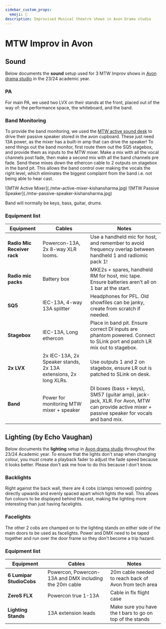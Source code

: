 ```yaml
---
sidebar_custom_props:
  emoji: 🎤
description: Improvised Musical theatre shows in Avon Drama studio
---
```


# MTW Improv in Avon

## Sound

Below documents the **sound** setup used for 3 MTW Improv shows in [Avon drama studio](/wiki/04-spaces/03-avon.md) in the 23/24 academic year.

### PA 

For main PA, we used two LVX on their stands at the front, placed out of the way of: the performance space, the whiteboard, and the band.

### Band Monitoring 

To provide the band monitoring, we used the [MTW active sound desk](https://usa.yamaha.com/news_events/2002/20020117_yamaha-emx5000-series-mixers-just-add-speakers_us.html) to drive their passive speaker stored in the avon cupboard.
These just need 13A power, as the mixer has a built-in amp that can drive the speaker!
To send things out the band monitor, first route them out the SQ5 stagebox, and provide them as inputs to the MTW mixer.
Make a mix with all the vocal channels post fade, then make a second mix with all the band channels pre fade.
Send these mixes down the ethercon cable to 2 outputs on stagebox in the band pit.
This allows the band control over making the vocals the right level, which eliminates the biggest complaint from the band i.e. not being able to hear cast.

<div class="img-gallery">
    ![MTW Active Mixer](./mtw-active-mixer-kishansharma.jpg)
    ![MTW Passive Speaker](./mtw-passive-speaker-kishansharma.jpg)
</div>

Band will normally be keys, bass, guitar, drums.

### Equipment list

| Equipment | Cables | Notes |
|-----------|-------|-------|
| **Radio Mic Receiver rack**| Powercon-13A, 2x 8-way XLR looms. | Use a handheld mic for host, and remember to avoid frequency overlap between handheld 1 and radiomic pack 1! |
| **Radio mic packs** | Battery box | MKE2s + spares, handheld RM for host, mic tape. Ensure batteries aren’t all on 1 bar at the start. |
| **SQ5** | IEC-13A, 4-way 13A splitter | Headphones for PFL. Old showfiles can be janky, create from scratch if needed. |
| **Stagebox**  | IEC-13A, Long ethercon | Place in band pit. Ensure correct DI inputs are phantom powered. Connect to SLink port and patch LR mix out to stagebox.  |
| **2x LVX**  | 2x IEC-13A, 2x Speaker stands, 2x 13A extensions, 2x long XLRs. |  Use outputs 1 and 2 on stagebox, ensure LR out is patched to SLink on desk.  |
| **Band**    | Power for monitoring MTW mixer + speaker | DI boxes (bass + keys), SM57 (guitar amp), jack-jack, XLR. For Avon, MTW can provide active mixer + passive speaker for vocals and band mix. |


## Lighting (by Echo Vaughan)
Below documents the **lighting** setup in [Avon drama studio](/wiki/04-spaces/03-avon.md) throughout the 23/24 Academic year.
To ensure that the lights don't snap when changing colour, you must create a playback fader to adjust the fade speed because it looks better. Please don't ask me how to do this because I don't know.

### Backlights
Right against the back wall, there are 4 cobs (clamps removed) pointing directly upwards and evenly spaced apart which lights the wall. This allows fun colours to be displayed behind the cast, making the lighting more interesting than just having facelights.

### Facelights
The other 2 cobs are champed on to the lighting stands on either side of the main doors to be used as facelights. Power and DMX need to be taped together and run over the door frame so they don't become a trip hazard.

### Equipment list

| Equipment | Cables | Notes |
|-----------|-------|-------|
|**6 Lumipar StudioCobs**| Powercon, Powercon-13A and DMX including the 20m cable  | 20m cable needed to reach back of Avon from tech area |
| **ZeroS FLX** | Powercon true 1-13A | Cable in flx flight case |
| **Lighting Stands** | 13A extension leads | Make sure you have the t bars to go on top of the stands|

